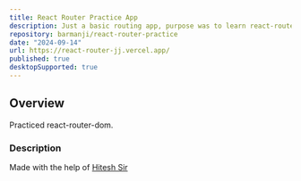 ```yaml
---
title: React Router Practice App
description: Just a basic routing app, purpose was to learn react-router.
repository: barmanji/react-router-practice
date: "2024-09-14"
url: https://react-router-jj.vercel.app/
published: true
desktopSupported: true
---
```


## Overview
Practiced react-router-dom.

### Description
Made with the help of [Hitesh Sir](https://www.youtube.com/@HiteshCodeLab)


